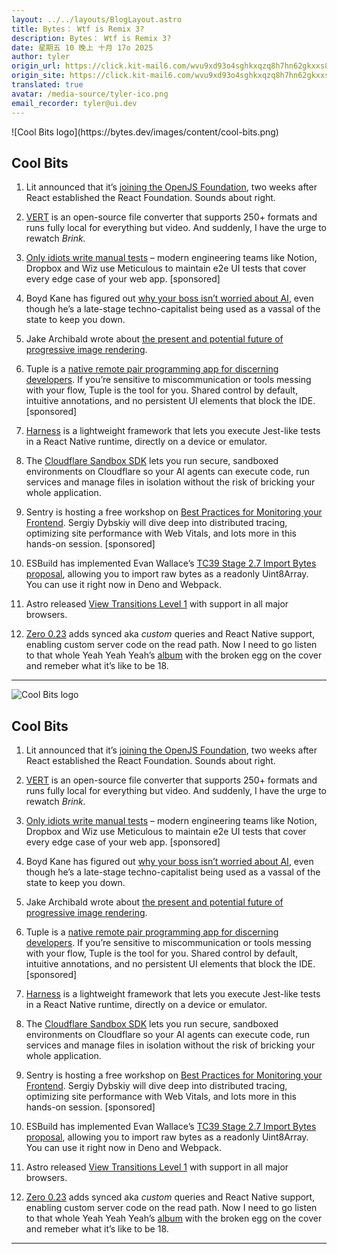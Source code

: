 ```yaml
---
layout: ../../layouts/BlogLayout.astro
title: Bytes： Wtf is Remix 3?
description: Bytes： Wtf is Remix 3?
date: 星期五 10 晚上 十月 17o 2025
author: tyler
origin_url: https://click.kit-mail6.com/wvu9xd93o4sghkxqzq8h7hn62gkxxs8hw5nv/p8hehqu446oe56fq/aHR0cHM6Ly9ieXRlcy5kZXYvYXJjaGl2ZXMvNDMz
origin_site: https://click.kit-mail6.com/wvu9xd93o4sghkxqzq8h7hn62gkxxs8hw5nv/p8hehqu446oe56fq/aHR0cHM6Ly9ieXRlcy5kZXYvYXJjaGl2ZXMvNDMz
translated: true
avatar: /media-source/tyler-ico.png
email_recorder: tyler@ui.dev
---
```



<Reference client:only="react" title="Bytes： Wtf is Remix 3?" url="https://click.kit-mail6.com/wvu9xd93o4sghkxqzq8h7hn62gkxxs8hw5nv/p8hehqu446oe56fq/aHR0cHM6Ly9ieXRlcy5kZXYvYXJjaGl2ZXMvNDMz" />

<Detail client:only="react">
	![Cool Bits logo](https://bytes.dev/images/content/cool-bits.png)

## Cool Bits

1.  Lit announced that it’s [joining the OpenJS Foundation](https://click.kit-mail6.com/wvu9xd93o4sghkxqzq8h7hn62gkxxs8hw5nv/x0hph3uee20mdgs5/aHR0cHM6Ly9saXQuZGV2L2Jsb2cvMjAyNS0xMC0xNC1vcGVuanMv), two weeks after React established the React Foundation. Sounds about right.
    
2.  [VERT](https://click.kit-mail6.com/wvu9xd93o4sghkxqzq8h7hn62gkxxs8hw5nv/6qhehoullre4dvso/aHR0cHM6Ly9naXRodWIuY29tL1ZFUlQtc2gvVkVSVA==) is an open-source file converter that supports 250+ formats and runs fully local for everything but video. And suddenly, I have the urge to rewatch _Brink._
    
3.  [Only idiots write manual tests](https://click.kit-mail6.com/wvu9xd93o4sghkxqzq8h7hn62gkxxs8hw5nv/kkhmh2unnwvp3dhl/aHR0cHM6Ly93d3cubWV0aWN1bG91cy5haS8_dXRtX2NhbXBhaWduPXE0JnV0bV9jb250ZW50PXNlY29uZGFyeSZ1dG1fbWVkaXVtPW5ld3NsZXR0ZXImdXRtX3NvdXJjZT1ieXRlcw==) – modern engineering teams like Notion, Dropbox and Wiz use Meticulous to maintain e2e UI tests that cover every edge case of your web app. \[sponsored\]
    
4.  Boyd Kane has figured out [why your boss isn’t worried about AI](https://click.kit-mail6.com/wvu9xd93o4sghkxqzq8h7hn62gkxxs8hw5nv/58hvh8uggx2wznh6/aHR0cHM6Ly9ib3lka2FuZS5jb20vZXNzYXlzL2Jvc3M=), even though he’s a late-stage techno-capitalist being used as a vassal of the state to keep you down.
    
5.  Jake Archibald wrote about [the present and potential future of progressive image rendering](https://click.kit-mail6.com/wvu9xd93o4sghkxqzq8h7hn62gkxxs8hw5nv/25h2h9u339wxegs3/aHR0cHM6Ly9qYWtlYXJjaGliYWxkLmNvbS8yMDI1L3ByZXNlbnQtYW5kLWZ1dHVyZS1vZi1wcm9ncmVzc2l2ZS1pbWFnZS1yZW5kZXJpbmcv).
    
6.  Tuple is a [native remote pair programming app for discerning developers](https://click.kit-mail6.com/wvu9xd93o4sghkxqzq8h7hn62gkxxs8hw5nv/qvh8h8uddwp302ul/aHR0cHM6Ly90dXBsZS5hcHAvbC9wYWlyLXByb2dyYW1taW5nP3V0bV9jYW1wYWlnbj1ieXRlc19zZWNvbmRhcnlfMjAyNTEwMTcmdXRtX21lZGl1bT1uZXdzbGV0dGVyJnV0bV9zb3VyY2U9Ynl0ZXM=). If you’re sensitive to miscommunication or tools messing with your flow, Tuple is the tool for you. Shared control by default, intuitive annotations, and no persistent UI elements that block the IDE. \[sponsored\]
    
7.  [Harness](https://click.kit-mail6.com/wvu9xd93o4sghkxqzq8h7hn62gkxxs8hw5nv/g3hnhwumm9w2kkir/aHR0cHM6Ly9naXRodWIuY29tL2NhbGxzdGFja2luY3ViYXRvci9yZWFjdC1uYXRpdmUtaGFybmVzcw==) is a lightweight framework that lets you execute Jest-like tests in a React Native runtime, directly on a device or emulator.
    
8.  The [Cloudflare Sandbox SDK](https://click.kit-mail6.com/wvu9xd93o4sghkxqzq8h7hn62gkxxs8hw5nv/9qhzhduddwr8l2f9/aHR0cHM6Ly9naXRodWIuY29tL2Nsb3VkZmxhcmUvc2FuZGJveC1zZGs=) lets you run secure, sandboxed environments on Cloudflare so your AI agents can execute code, run services and manage files in isolation without the risk of bricking your whole application.
    
9.  Sentry is hosting a free workshop on [Best Practices for Monitoring your Frontend](https://click.kit-mail6.com/wvu9xd93o4sghkxqzq8h7hn62gkxxs8hw5nv/3ohphdu33mg8nqur/aHR0cHM6Ly9sdW1hLmNvbS9zdm1yeW4zZg==). Sergiy Dybskiy will dive deep into distributed tracing, optimizing site performance with Web Vitals, and lots more in this hands-on session. \[sponsored\]
    
10.  ESBuild has implemented Evan Wallace’s [TC39 Stage 2.7 Import Bytes proposal](https://click.kit-mail6.com/wvu9xd93o4sghkxqzq8h7hn62gkxxs8hw5nv/n2hohquvvq04k3i6/aHR0cHM6Ly9naXRodWIuY29tL2V2YW53L2VzYnVpbGQvcmVsZWFzZXMvdGFnL3YwLjI1LjEx), allowing you to import raw bytes as a readonly Uint8Array. You can use it right now in Deno and Webpack.
    
11.  Astro released [View Transitions Level 1](https://click.kit-mail6.com/wvu9xd93o4sghkxqzq8h7hn62gkxxs8hw5nv/48hvh7umml83nmsx/aHR0cHM6Ly9kb2NzLmFzdHJvLmJ1aWxkL2VuL2d1aWRlcy92aWV3LXRyYW5zaXRpb25zLw==) with support in all major browsers.
    
12.  [Zero 0.23](https://click.kit-mail6.com/wvu9xd93o4sghkxqzq8h7hn62gkxxs8hw5nv/wnh2h6uqq76d3xi7/aHR0cHM6Ly96ZXJvLnJvY2ljb3JwLmRldi9kb2NzL3JlbGVhc2Utbm90ZXMvMC4yMw==) adds synced aka _custom_ queries and React Native support, enabling custom server code on the read path. Now I need to go listen to that whole Yeah Yeah Yeah’s [album](https://click.kit-mail6.com/wvu9xd93o4sghkxqzq8h7hn62gkxxs8hw5nv/reh8h9ummdzpexb2/aHR0cHM6Ly9vcGVuLnNwb3RpZnkuY29tL3RyYWNrLzVtZkEyQ0J6UWVHaVRrOXdGSXRDc1M_c2k9ZjBiMzdhMjEyNGEyNGQxNg==) with the broken egg on the cover and remeber what it’s like to be 18.
    

* * *


</Detail>

![Cool Bits logo](https://bytes.dev/images/content/cool-bits.png)

## Cool Bits

1. Lit announced that it’s [joining the OpenJS Foundation](https://click.kit-mail6.com/wvu9xd93o4sghkxqzq8h7hn62gkxxs8hw5nv/x0hph3uee20mdgs5/aHR0cHM6Ly9saXQuZGV2L2Jsb2cvMjAyNS0xMC0xNC1vcGVuanMv), two weeks after React established the React Foundation. Sounds about right.

2. [VERT](https://click.kit-mail6.com/wvu9xd93o4sghkxqzq8h7hn62gkxxs8hw5nv/6qhehoullre4dvso/aHR0cHM6Ly9naXRodWIuY29tL1ZFUlQtc2gvVkVSVA==) is an open-source file converter that supports 250+ formats and runs fully local for everything but video. And suddenly, I have the urge to rewatch *Brink.*

3. [Only idiots write manual tests](https://click.kit-mail6.com/wvu9xd93o4sghkxqzq8h7hn62gkxxs8hw5nv/kkhmh2unnwvp3dhl/aHR0cHM6Ly93d3cubWV0aWN1bG91cy5haS8_dXRtX2NhbXBhaWduPXE0JnV0bV9jb250ZW50PXNlY29uZGFyeSZ1dG1fbWVkaXVtPW5ld3NsZXR0ZXImdXRtX3NvdXJjZT1ieXRlcw==) – modern engineering teams like Notion, Dropbox and Wiz use Meticulous to maintain e2e UI tests that cover every edge case of your web app. \[sponsored]

4. Boyd Kane has figured out [why your boss isn’t worried about AI](https://click.kit-mail6.com/wvu9xd93o4sghkxqzq8h7hn62gkxxs8hw5nv/58hvh8uggx2wznh6/aHR0cHM6Ly9ib3lka2FuZS5jb20vZXNzYXlzL2Jvc3M=), even though he’s a late-stage techno-capitalist being used as a vassal of the state to keep you down.

5. Jake Archibald wrote about [the present and potential future of progressive image rendering](https://click.kit-mail6.com/wvu9xd93o4sghkxqzq8h7hn62gkxxs8hw5nv/25h2h9u339wxegs3/aHR0cHM6Ly9qYWtlYXJjaGliYWxkLmNvbS8yMDI1L3ByZXNlbnQtYW5kLWZ1dHVyZS1vZi1wcm9ncmVzc2l2ZS1pbWFnZS1yZW5kZXJpbmcv).

6. Tuple is a [native remote pair programming app for discerning developers](https://click.kit-mail6.com/wvu9xd93o4sghkxqzq8h7hn62gkxxs8hw5nv/qvh8h8uddwp302ul/aHR0cHM6Ly90dXBsZS5hcHAvbC9wYWlyLXByb2dyYW1taW5nP3V0bV9jYW1wYWlnbj1ieXRlc19zZWNvbmRhcnlfMjAyNTEwMTcmdXRtX21lZGl1bT1uZXdzbGV0dGVyJnV0bV9zb3VyY2U9Ynl0ZXM=). If you’re sensitive to miscommunication or tools messing with your flow, Tuple is the tool for you. Shared control by default, intuitive annotations, and no persistent UI elements that block the IDE. \[sponsored]

7. [Harness](https://click.kit-mail6.com/wvu9xd93o4sghkxqzq8h7hn62gkxxs8hw5nv/g3hnhwumm9w2kkir/aHR0cHM6Ly9naXRodWIuY29tL2NhbGxzdGFja2luY3ViYXRvci9yZWFjdC1uYXRpdmUtaGFybmVzcw==) is a lightweight framework that lets you execute Jest-like tests in a React Native runtime, directly on a device or emulator.

8. The [Cloudflare Sandbox SDK](https://click.kit-mail6.com/wvu9xd93o4sghkxqzq8h7hn62gkxxs8hw5nv/9qhzhduddwr8l2f9/aHR0cHM6Ly9naXRodWIuY29tL2Nsb3VkZmxhcmUvc2FuZGJveC1zZGs=) lets you run secure, sandboxed environments on Cloudflare so your AI agents can execute code, run services and manage files in isolation without the risk of bricking your whole application.

9. Sentry is hosting a free workshop on [Best Practices for Monitoring your Frontend](https://click.kit-mail6.com/wvu9xd93o4sghkxqzq8h7hn62gkxxs8hw5nv/3ohphdu33mg8nqur/aHR0cHM6Ly9sdW1hLmNvbS9zdm1yeW4zZg==). Sergiy Dybskiy will dive deep into distributed tracing, optimizing site performance with Web Vitals, and lots more in this hands-on session. \[sponsored]

10. ESBuild has implemented Evan Wallace’s [TC39 Stage 2.7 Import Bytes proposal](https://click.kit-mail6.com/wvu9xd93o4sghkxqzq8h7hn62gkxxs8hw5nv/n2hohquvvq04k3i6/aHR0cHM6Ly9naXRodWIuY29tL2V2YW53L2VzYnVpbGQvcmVsZWFzZXMvdGFnL3YwLjI1LjEx), allowing you to import raw bytes as a readonly Uint8Array. You can use it right now in Deno and Webpack.

11. Astro released [View Transitions Level 1](https://click.kit-mail6.com/wvu9xd93o4sghkxqzq8h7hn62gkxxs8hw5nv/48hvh7umml83nmsx/aHR0cHM6Ly9kb2NzLmFzdHJvLmJ1aWxkL2VuL2d1aWRlcy92aWV3LXRyYW5zaXRpb25zLw==) with support in all major browsers.

12. [Zero 0.23](https://click.kit-mail6.com/wvu9xd93o4sghkxqzq8h7hn62gkxxs8hw5nv/wnh2h6uqq76d3xi7/aHR0cHM6Ly96ZXJvLnJvY2ljb3JwLmRldi9kb2NzL3JlbGVhc2Utbm90ZXMvMC4yMw==) adds synced aka *custom* queries and React Native support, enabling custom server code on the read path. Now I need to go listen to that whole Yeah Yeah Yeah’s [album](https://click.kit-mail6.com/wvu9xd93o4sghkxqzq8h7hn62gkxxs8hw5nv/reh8h9ummdzpexb2/aHR0cHM6Ly9vcGVuLnNwb3RpZnkuY29tL3RyYWNrLzVtZkEyQ0J6UWVHaVRrOXdGSXRDc1M_c2k9ZjBiMzdhMjEyNGEyNGQxNg==) with the broken egg on the cover and remeber what it’s like to be 18.

***


